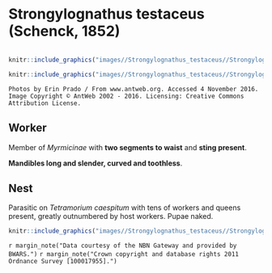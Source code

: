 # **Strongylognathus testaceus** (Schenck, 1852)

```marginfigure
```

```r
knitr::include_graphics("images//Strongylognathus_testaceus//Strongylognathus_testaceus_head.jpg")
```

```r
knitr::include_graphics("images//Strongylognathus_testaceus//Strongylognathus_testaceus_side.jpg")
```

```block
Photos by Erin Prado / From www.antweb.org. Accessed 4 November 2016.
Image Copyright © AntWeb 2002 - 2016. Licensing: Creative Commons Attribution License.
```

## Worker
Member of *Myrmicinae* with **two segments to waist** and **sting present**.

**Mandibles long and slender, curved and toothless**.

## Nest
Parasitic on *Tetramorium caespitum* with tens of workers and queens present, greatly outnumbered by host workers. Pupae naked.

```r
knitr::include_graphics("images//Strongylognathus_testaceus//Strongylognathus_testaceus_map.png")
```
`r margin_note("Data courtesy of the NBN Gateway and provided by BWARS.")`
`r margin_note("Crown copyright and database rights 2011 Ordnance Survey [100017955].")`

\pagebreak
